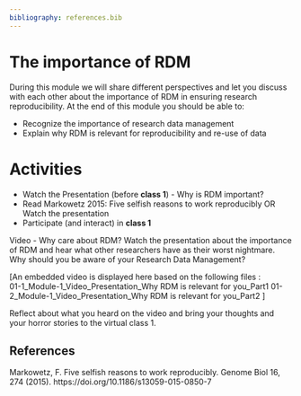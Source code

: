 ```yaml
---
bibliography: references.bib
---
```


# The importance of RDM {#importance}

During this module we will share different perspectives and let you discuss with each other about the importance of RDM in ensuring research reproducibility. 
At the end of this module you should be able to:

*	Recognize the importance of research data management
*	Explain why RDM is relevant for reproducibility and re-use of data

# Activities 
*	Watch the Presentation (before **class 1**) - Why is RDM important? 
* Read Markowetz 2015: Five selfish reasons to work reproducibly OR Watch the presentation
* Participate (and interact) in **class 1** 

Video - Why care about RDM?
Watch the presentation about the importance of RDM and hear what other researchers have as their worst nightmare. Why should you be aware of your Research Data Management?  

[An embedded video is displayed here based on the following files :      
   01-1_Module-1_Video_Presentation_Why RDM is relevant for you_Part1
   01-2_Module-1_Video_Presentation_Why RDM is relevant for you_Part2 ]

Reflect about what you heard on the video and bring your thoughts and your horror stories to the virtual class 1.

## References
Markowetz, F. Five selfish reasons to work reproducibly. Genome Biol 16, 274 (2015). https://doi.org/10.1186/s13059-015-0850-7



